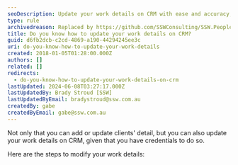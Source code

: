 ```yaml
---
seoDescription: Update your work details on CRM with ease and accuracy, ensuring seamless client management and enhanced collaboration.
type: rule
archivedreason: Replaced by https://github.com/SSWConsulting/SSW.People.Profiles/wiki
title: Do you know how to update your work details on CRM?
guid: d6fb2dcb-c2cd-4869-a190-44294245ee3c
uri: do-you-know-how-to-update-your-work-details
created: 2018-01-05T01:28:00.000Z
authors: []
related: []
redirects:
  - do-you-know-how-to-update-your-work-details-on-crm
lastUpdated: 2024-06-08T03:27:17.000Z
lastUpdatedBy: Brady Stroud [SSW]
lastUpdatedByEmail: bradystroud@ssw.com.au
createdBy: gabe
createdByEmail: gabe@ssw.com.au
---
```


Not only that you can add or update clients' detail, but you can also update your work details on CRM, given that you have credentials to do so.

Here are the steps to modify your work details:
